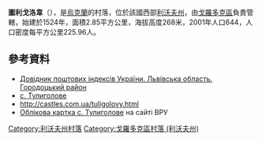 {{no footnotes|time=2018-09-19T10:04:55+00:00}}
{{coord|49|35|52|N|23|38|27|E|scale:100000|display=title}}

'''圖利戈洛韋'''（{{lang-uk|Тулиголове}}），是[[烏克蘭|烏克蘭]]的村落，位於該國西部[[利沃夫州|利沃夫州]]，由[[戈羅多克區|戈羅多克區]]負責管轄，始建於1524年，面積2.85平方公里，海拔高度268米，2001年人口644，人口密度每平方公里225.96人。

==參考資料==
*[http://www.uaidx.com/13/301/index Довідник поштових індексів України. Львівська область. Городоцький район]{{Wayback|url=http://www.uaidx.com/13/301/index |date=20161001112734 }}
*[http://w1.c1.rada.gov.ua/pls/z7503/A005?rf7571=19407 с. Тулиголове]
* http://castles.com.ua/tuligolovy.html {{Wayback|url=http://castles.com.ua/tuligolovy.html |date=20190203003002 }}
* [http://w1.c1.rada.gov.ua/pls/z7503/A005?rf7571=19407 Облікова картка с. Тулиголове] на сайті ВРУ

{{DEFAULTSORT:Тулиголове}}
[[Category:利沃夫州村落|Category:利沃夫州村落]]
[[Category:戈羅多克區村落_(利沃夫州)|Category:戈羅多克區村落 (利沃夫州)]]


{{Lviv-geo-stub}}